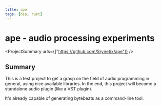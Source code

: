 ```yaml
---
title: ape
tags: [dsp, rust]
---
```


<Back name="Projects" link="../../" />

# ape - audio processing experiments

<ProjectSummary
  urls={["https://github.com/Srynetix/ape"]}
/>

## Summary

This is a test project to get a grasp on the field of audio programming in general, using nice available libraries.
In the end, this project will become a standalone audio plugin (like a VST plugin).

It's already capable of generating <ELink href="https://github.com/TuesdayNightMachines/Bytebeats/blob/master/Bytebeats_Beginners_Guide_TTNM_v1-5.pdf">bytebeats</ELink> as a command-line tool.
